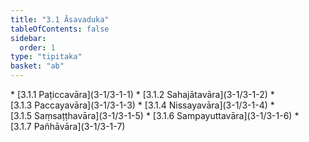 ```yaml
---
title: "3.1 Āsavaduka"
tableOfContents: false
sidebar:
  order: 1
type: "tipitaka"
basket: "ab"
---
```



<DynamicBreadcrumb />



<TableOfContents>
* [3.1.1 Paṭiccavāra](3-1/3-1-1)
* [3.1.2 Sahajātavāra](3-1/3-1-2)
* [3.1.3 Paccayavāra](3-1/3-1-3)
* [3.1.4 Nissayavāra](3-1/3-1-4)
* [3.1.5 Saṃsaṭṭhavāra](3-1/3-1-5)
* [3.1.6 Sampayuttavāra](3-1/3-1-6)
* [3.1.7 Pañhāvāra](3-1/3-1-7)
</TableOfContents>